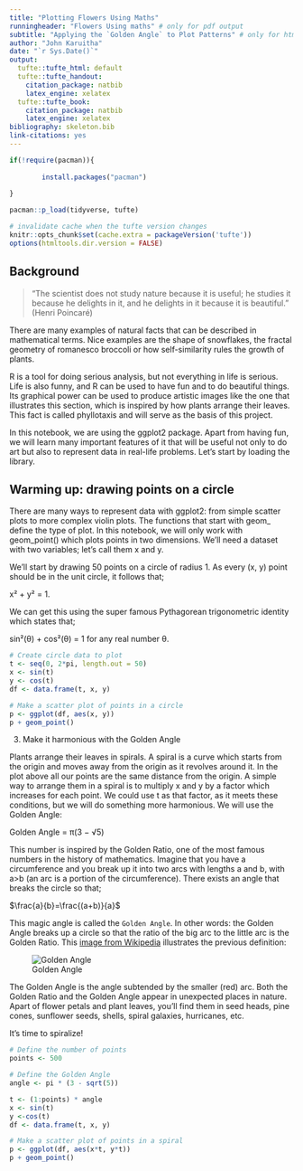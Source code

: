 ```yaml
---
title: "Plotting Flowers Using Maths"
runningheader: "Flowers Using maths" # only for pdf output
subtitle: "Applying the `Golden Angle` to Plot Patterns" # only for html output
author: "John Karuitha"
date: "`r Sys.Date()`"
output:
  tufte::tufte_html: default
  tufte::tufte_handout:
    citation_package: natbib
    latex_engine: xelatex
  tufte::tufte_book:
    citation_package: natbib
    latex_engine: xelatex
bibliography: skeleton.bib
link-citations: yes
---
```


```r

if(!require(pacman)){
        
        install.packages("pacman")
        
}

pacman::p_load(tidyverse, tufte)

# invalidate cache when the tufte version changes
knitr::opts_chunk$set(cache.extra = packageVersion('tufte'))
options(htmltools.dir.version = FALSE)

```


## Background

> "The scientist does not study nature because it is useful; he studies it because he delights in it, and he delights in it because it is beautiful." (Henri Poincaré)

There are many examples of natural facts that can be described in mathematical terms. Nice examples are the shape of snowflakes, the fractal geometry of romanesco broccoli or how self-similarity rules the growth of plants.


R is a tool for doing serious analysis, but not everything in life is serious. Life is also funny, and R can be used to have fun and to do beautiful things. Its graphical power can be used to produce artistic images like the one that illustrates this section, which is inspired by how plants arrange their leaves. This fact is called phyllotaxis and will serve as the basis of this project.

In this notebook, we are using the ggplot2 package. Apart from having fun, we will learn many important features of it that will be useful not only to do art but also to represent data in real-life problems. Let's start by loading the library.

## Warming up: drawing points on a circle

There are many ways to represent data with ggplot2: from simple scatter plots to more complex violin plots. The functions that start with geom_ define the type of plot. In this notebook, we will only work with geom_point() which plots points in two dimensions. We'll need a dataset with two variables; let's call them x and y.

We'll start by drawing 50 points on a circle of radius 1. As every (x, y) point should be in the unit circle, it follows that; 

x² + y² = 1. 

We can get this using the super famous Pythagorean trigonometric identity which states that;

sin²(θ) + cos²(θ) = 1 for any real number θ.

```r
# Create circle data to plot
t <- seq(0, 2*pi, length.out = 50)
x <- sin(t)
y <- cos(t)
df <- data.frame(t, x, y)

# Make a scatter plot of points in a circle
p <- ggplot(df, aes(x, y))
p + geom_point()
```

3. Make it harmonious with the Golden Angle

Plants arrange their leaves in spirals. A spiral is a curve which starts from the origin and moves away from the origin as it revolves around it. In the plot above all our points are the same distance from the origin. A simple way to arrange them in a spiral is to multiply x and y by a factor which increases for each point. We could use t as that factor, as it meets these conditions, but we will do something more harmonious. We will use the Golden Angle:

Golden Angle = π(3 − √5)

This number is inspired by the Golden Ratio, one of the most famous numbers in the history of mathematics. Imagine that you have a circumference and you break up it into two arcs with lengths a and b, with a>b (an arc is a portion of the circumference). There exists an angle that breaks the circle so that;

$\frac{a}{b}=\frac{(a+b)}{a}$ 

This magic angle is called the `Golden Angle`. In other words: the Golden Angle breaks up a circle so that the ratio of the big arc to the little arc is the Golden Ratio. This [image from Wikipedia](https://en.wikipedia.org/wiki/Talk:Golden_angle) illustrates the previous definition:

![Golden Angle](Golden_Angle.png)


The Golden Angle is the angle subtended by the smaller (red) arc. Both the Golden Ratio and the Golden Angle appear in unexpected places in nature. Apart of flower petals and plant leaves, you'll find them in seed heads, pine cones, sunflower seeds, shells, spiral galaxies, hurricanes, etc.

It's time to spiralize!

```r
# Define the number of points
points <- 500

# Define the Golden Angle
angle <- pi * (3 - sqrt(5))

t <- (1:points) * angle
x <- sin(t)
y <-cos(t)
df <- data.frame(t, x, y)

# Make a scatter plot of points in a spiral
p <- ggplot(df, aes(x*t, y*t))
p + geom_point()
```

